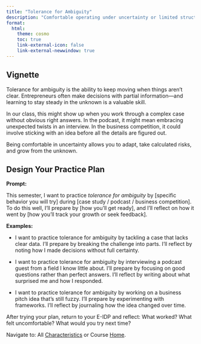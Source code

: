 ```yaml
---
title: "Tolerance for Ambiguity"
description: "Comfortable operating under uncertainty or limited structure."
format: 
  html: 
    theme: cosmo
    toc: true
    link-external-icon: false
    link-external-newwindow: true
---
```


## Vignette

Tolerance for ambiguity is the ability to keep moving when things aren’t clear. Entrepreneurs often make decisions with partial information—and learning to stay steady in the unknown is a valuable skill.

In our class, this might show up when you work through a complex case without obvious right answers. In the podcast, it might mean embracing unexpected twists in an interview. In the business competition, it could involve sticking with an idea before all the details are figured out.

Being comfortable in uncertainty allows you to adapt, take calculated risks, and grow from the unknown.

## Design Your Practice Plan

**Prompt:**

This semester, I want to practice *tolerance for ambiguity* by [specific behavior you will try] during [case study / podcast / business competition]. To do this well, I’ll prepare by [how you’ll get ready], and I’ll reflect on how it went by [how you’ll track your growth or seek feedback].

**Examples:**

- I want to practice tolerance for ambiguity by tackling a case that lacks clear data. I’ll prepare by breaking the challenge into parts. I’ll reflect by noting how I made decisions without full certainty.

- I want to practice tolerance for ambiguity by interviewing a podcast guest from a field I know little about. I’ll prepare by focusing on good questions rather than perfect answers. I’ll reflect by writing about what surprised me and how I responded.

- I want to practice tolerance for ambiguity by working on a business pitch idea that’s still fuzzy. I’ll prepare by experimenting with frameworks. I’ll reflect by journaling how the idea changed over time.

After trying your plan, return to your E-IDP and reflect: What worked? What felt uncomfortable? What would you try next time?

::: footer
Navigate to: All [Characteristics](https://laurenchenarides.github.io/csu-arec-224/mentors/eidp.html#instructions) or Course [Home](https://laurenchenarides.github.io/csu-arec-224/).
:::
